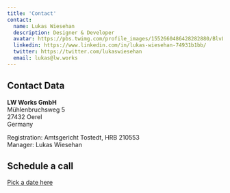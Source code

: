```yaml
---
title: 'Contact'
contact:
  name: Lukas Wiesehan
  description: Designer & Developer
  avatar: https://pbs.twimg.com/profile_images/1552660486428282880/BlvLtgJe_400x400.jpg
  linkedin: https://www.linkedin.com/in/lukas-wiesehan-74931b1bb/
  twitter: https://twitter.com/lukaswiesehan
  email: lukas@lw.works
---
```


## Contact Data

**LW Works GmbH**  
Mühlenbruchsweg 5  
27432 Oerel  
Germany

Registration: Amtsgericht Tostedt, HRB 210553  
Manager: Lukas Wiesehan

## Schedule a call

[Pick a date here](https://cron.com/lukaswiesehan/ss3nj4esr)
